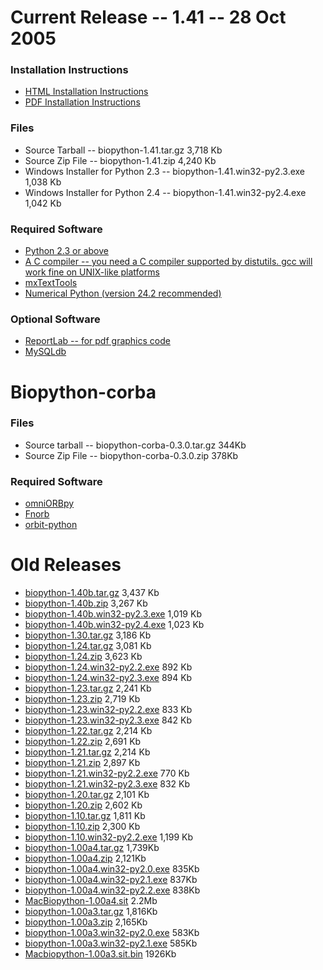 = Current Release -- 1.41 -- 28 Oct 2005 =

=== Installation Instructions ===

* [[Installation.html|HTML Installation Instructions]]
* [[media:Installation.pdf|PDF Installation Instructions]]

=== Files ===

* Source Tarball -- biopython-1.41.tar.gz 3,718 Kb
* Source Zip File -- biopython-1.41.zip 4,240 Kb
* Windows Installer for Python 2.3 -- biopython-1.41.win32-py2.3.exe 1,038 Kb
* Windows Installer for Python 2.4 -- biopython-1.41.win32-py2.4.exe 1,042 Kb

=== Required Software ===

* [http://www.python.org Python 2.3 or above]
* [http://www.python.org/doc/current/inst/inst.html A C compiler -- you need a C compiler supported by distutils. gcc will work fine on UNIX-like platforms]
* [http://www.lemburg.com/files/python/mxTextTools.html mxTextTools]
* [http://sourceforge.net/projects/numpy Numerical Python (version 24.2 recommended)]

=== Optional Software ===

* [http://www.reportlab.org/downloads.html ReportLab -- for pdf graphics code]
* [http://sourceforge.net/projects/mysql-python MySQLdb]

= Biopython-corba =

=== Files ===

* Source tarball -- biopython-corba-0.3.0.tar.gz 344Kb
* Source Zip File -- biopython-corba-0.3.0.zip 378Kb

=== Required Software ===

* [http://omniorb.sourceforge.net omniORBpy]
* [http://fnorb.sourceforge.net Fnorb]
* [http://sourceforge.net/projects/orbit-python orbit-python]

= Old Releases =

* [http://biopython.open-bio.org/static/DIST/biopython-1.40b.tar.gz biopython-1.40b.tar.gz] 3,437 Kb
* [http://biopython.open-bio.org/static/DIST/biopython-1.40b.zip biopython-1.40b.zip] 3,267 Kb
* [http://biopython.open-bio.org/static/DIST/biopython-1.40b.win32-py2.3.exe biopython-1.40b.win32-py2.3.exe] 1,019 Kb
* [http://biopython.open-bio.org/static/DIST/biopython-1.40b.win32-py2.4.exe biopython-1.40b.win32-py2.4.exe] 1,023 Kb
* [http://biopython.open-bio.org/static/DIST/biopython-1.30.tar.gz biopython-1.30.tar.gz] 3,186 Kb
* [http://biopython.open-bio.org/static/DIST/biopython-1.24.tar.gz biopython-1.24.tar.gz] 3,081 Kb
* [http://biopython.open-bio.org/static/DIST/biopython-1.24.zip biopython-1.24.zip] 3,623 Kb
* [http://biopython.open-bio.org/static/DIST/biopython-1.24.win32-py2.2.exe biopython-1.24.win32-py2.2.exe] 892 Kb
* [http://biopython.open-bio.org/static/DIST/biopython-1.24.win32-py2.3.exe biopython-1.24.win32-py2.3.exe] 894 Kb
* [http://biopython.open-bio.org/static/DIST/biopython-1.23.tar.gz biopython-1.23.tar.gz] 2,241 Kb
* [http://biopython.open-bio.org/static/DIST/biopython-1.23.zip biopython-1.23.zip] 2,719 Kb
* [http://biopython.open-bio.org/static/DIST/biopython-1.23.win32-py2.2.exe biopython-1.23.win32-py2.2.exe] 833 Kb
* [http://biopython.open-bio.org/static/DIST/biopython-1.23.win32-py2.3.exe biopython-1.23.win32-py2.3.exe] 842 Kb
* [http://biopython.open-bio.org/static/DIST/biopython-1.22.tar.gz biopython-1.22.tar.gz] 2,214 Kb
* [http://biopython.open-bio.org/static/DIST/biopython-1.22.zip biopython-1.22.zip] 2,691 Kb
* [http://biopython.open-bio.org/static/DIST/biopython-1.21.tar.gz biopython-1.21.tar.gz] 2,214 Kb
* [http://biopython.open-bio.org/static/DIST/biopython-1.21.zip biopython-1.21.zip] 2,897 Kb
* [http://biopython.open-bio.org/static/DIST/biopython-1.21.win32-py2.2.exe biopython-1.21.win32-py2.2.exe] 770 Kb
* [http://biopython.open-bio.org/static/DIST/biopython-1.21.win32-py2.3.exe biopython-1.21.win32-py2.3.exe] 832 Kb
* [http://biopython.open-bio.org/static/DIST/biopython-1.20.tar.gz biopython-1.20.tar.gz] 2,101 Kb
* [http://biopython.open-bio.org/static/DIST/biopython-1.20.zip biopython-1.20.zip] 2,602 Kb
* [http://biopython.open-bio.org/static/DIST/biopython-1.10.tar.gz biopython-1.10.tar.gz] 1,811 Kb
* [http://biopython.open-bio.org/static/DIST/biopython-1.10.zip biopython-1.10.zip] 2,300 Kb
* [http://biopython.open-bio.org/static/DIST/biopython-1.10.win32-py2.2.exe biopython-1.10.win32-py2.2.exe] 1,199 Kb
* [http://biopython.open-bio.org/static/DIST/biopython-1.00a4.tar.gz biopython-1.00a4.tar.gz] 1,739Kb
* [http://biopython.open-bio.org/static/DIST/biopython-1.00a4.zip biopython-1.00a4.zip] 2,121Kb
* [http://biopython.open-bio.org/static/DIST/biopython-1.00a4.win32-py2.0.exe biopython-1.00a4.win32-py2.0.exe] 835Kb
* [http://biopython.open-bio.org/static/DIST/biopython-1.00a4.win32-py2.1.exe biopython-1.00a4.win32-py2.1.exe] 837Kb
* [http://biopython.open-bio.org/static/DIST/biopython-1.00a4.win32-py2.2.exe biopython-1.00a4.win32-py2.2.exe] 838Kb
* [http://biopython.open-bio.org/static/DIST/MacBiopython-1.00a4.sit MacBiopython-1.00a4.sit] 2.2Mb
* [http://biopython.open-bio.org/static/DIST/biopython-1.00a3.tar.gz biopython-1.00a3.tar.gz] 1,816Kb
* [http://biopython.open-bio.org/static/DIST/biopython-1.00a3.zip biopython-1.00a3.zip] 2,165Kb
* [http://biopython.open-bio.org/static/DIST/biopython-1.00a3.win32-py2.0.exe biopython-1.00a3.win32-py2.0.exe] 583Kb
* [http://biopython.open-bio.org/static/DIST/biopython-1.00a3.win32-py2.1.exe biopython-1.00a3.win32-py2.1.exe] 585Kb
* [http://biopython.open-bio.org/static/DIST/Macbiopython-1.00a3.sit.bin Macbiopython-1.00a3.sit.bin] 1926Kb